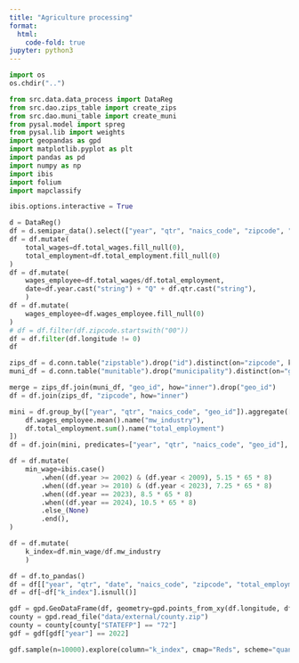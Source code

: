 ```yaml
---
title: "Agriculture processing"
format:
  html:
    code-fold: true
jupyter: python3
---
```


```python
import os
os.chdir("..")
```

```python
from src.data.data_process import DataReg
from src.dao.zips_table import create_zips
from src.dao.muni_table import create_muni
from pysal.model import spreg
from pysal.lib import weights
import geopandas as gpd
import matplotlib.pyplot as plt
import pandas as pd
import numpy as np
import ibis
import folium
import mapclassify

ibis.options.interactive = True
```

```python
d = DataReg()
df = d.semipar_data().select(["year", "qtr", "naics_code", "zipcode", "ui_addr_5_zip", "total_employment", "total_wages", "latitude", "longitude"])
df = df.mutate(
    total_wages=df.total_wages.fill_null(0),
    total_employment=df.total_employment.fill_null(0)
)
df = df.mutate(
    wages_employee=df.total_wages/df.total_employment,
    date=df.year.cast("string") + "Q" + df.qtr.cast("string"),
    )
df = df.mutate(
    wages_employee=df.wages_employee.fill_null(0)
)
# df = df.filter(df.zipcode.startswith("00"))
df = df.filter(df.longitude != 0)
df
```


```python
zips_df = d.conn.table("zipstable").drop("id").distinct(on="zipcode", keep='first')
muni_df = d.conn.table("munitable").drop("municipality").distinct(on="geo_id", keep='first').rename(muni_id="id")

merge = zips_df.join(muni_df, "geo_id", how="inner").drop("geo_id")
df = df.join(zips_df, "zipcode", how="inner")
```


```python
mini = df.group_by(["year", "qtr", "naics_code", "geo_id"]).aggregate([
    df.wages_employee.mean().name("mw_industry"),
    df.total_employment.sum().name("total_employment")
])
df = df.join(mini, predicates=["year", "qtr", "naics_code", "geo_id"], how="inner")
```


```python
df = df.mutate(
    min_wage=ibis.case()
        .when((df.year >= 2002) & (df.year < 2009), 5.15 * 65 * 8)
        .when((df.year >= 2010) & (df.year < 2023), 7.25 * 65 * 8)
        .when((df.year == 2023), 8.5 * 65 * 8)
        .when((df.year == 2024), 10.5 * 65 * 8)
        .else_(None)
        .end(),
)
```

```python
df = df.mutate(
    k_index=df.min_wage/df.mw_industry
    )
```

```python
df = df.to_pandas()
df = df[["year", "qtr", "date", "naics_code", "zipcode", "total_employment", "k_index", "latitude", "longitude"]]
df = df[~df["k_index"].isnull()]
```

```python
gdf = gpd.GeoDataFrame(df, geometry=gpd.points_from_xy(df.longitude, df.latitude), crs="EPSG:4326")
county = gpd.read_file("data/external/county.zip")
county = county[county["STATEFP"] == "72"]
gdf = gdf[gdf["year"] == 2022]
```

```python
gdf.sample(n=10000).explore(column="k_index", cmap="Reds", scheme="quantiles", k=10, tooltip=["naics_code", "k_index"], vmax=10, tiles="CartoDB Positron")
```